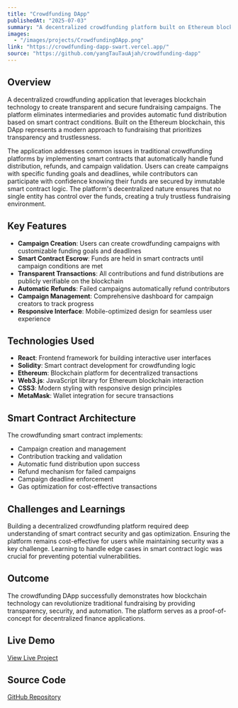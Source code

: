 ```yaml
---
title: "Crowdfunding DApp"
publishedAt: "2025-07-03"
summary: "A decentralized crowdfunding platform built on Ethereum blockchain, enabling transparent and trustless fundraising campaigns."
images:
  - "/images/projects/CrowdfundingDApp.png"
link: "https://crowdfunding-dapp-swart.vercel.app/"
source: "https://github.com/yangTauTauAjah/crowdfunding-dapp"
---
```


## Overview

A decentralized crowdfunding application that leverages blockchain technology to create transparent and secure fundraising campaigns. The platform eliminates intermediaries and provides automatic fund distribution based on smart contract conditions. Built on the Ethereum blockchain, this DApp represents a modern approach to fundraising that prioritizes transparency and trustlessness.

The application addresses common issues in traditional crowdfunding platforms by implementing smart contracts that automatically handle fund distribution, refunds, and campaign validation. Users can create campaigns with specific funding goals and deadlines, while contributors can participate with confidence knowing their funds are secured by immutable smart contract logic. The platform's decentralized nature ensures that no single entity has control over the funds, creating a truly trustless fundraising environment.

## Key Features

- **Campaign Creation**: Users can create crowdfunding campaigns with customizable funding goals and deadlines
- **Smart Contract Escrow**: Funds are held in smart contracts until campaign conditions are met
- **Transparent Transactions**: All contributions and fund distributions are publicly verifiable on the blockchain
- **Automatic Refunds**: Failed campaigns automatically refund contributors
- **Campaign Management**: Comprehensive dashboard for campaign creators to track progress
- **Responsive Interface**: Mobile-optimized design for seamless user experience

## Technologies Used

- **React**: Frontend framework for building interactive user interfaces
- **Solidity**: Smart contract development for crowdfunding logic
- **Ethereum**: Blockchain platform for decentralized transactions
- **Web3.js**: JavaScript library for Ethereum blockchain interaction
- **CSS3**: Modern styling with responsive design principles
- **MetaMask**: Wallet integration for secure transactions

## Smart Contract Architecture

The crowdfunding smart contract implements:
- Campaign creation and management
- Contribution tracking and validation
- Automatic fund distribution upon success
- Refund mechanism for failed campaigns
- Campaign deadline enforcement
- Gas optimization for cost-effective transactions

## Challenges and Learnings

Building a decentralized crowdfunding platform required deep understanding of smart contract security and gas optimization. Ensuring the platform remains cost-effective for users while maintaining security was a key challenge. Learning to handle edge cases in smart contract logic was crucial for preventing potential vulnerabilities.

## Outcome

The crowdfunding DApp successfully demonstrates how blockchain technology can revolutionize traditional fundraising by providing transparency, security, and automation. The platform serves as a proof-of-concept for decentralized finance applications.

## Live Demo

[View Live Project](https://crowdfunding-dapp-swart.vercel.app/)

## Source Code

[GitHub Repository](https://github.com/yangTauTauAjah/crowdfunding-dapp) 